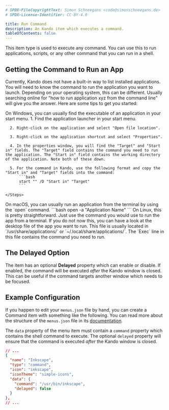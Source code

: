 ```yaml
---
# SPDX-FileCopyrightText: Simon Schneegans <code@simonschneegans.de>
# SPDX-License-Identifier: CC-BY-4.0

title: Run Command
description: An Kando item which executes a command.
tableOfContents: false
---
```



This item type is used to execute any command.
You can use this to run applications, scripts, or any other command that you can run in a shell.

## Getting the Command to Run an App

Currently, Kando does not have a built-in way to list installed applications.
You will need to know the command to run the application you want to launch.
Depending on your operating system, this can be different.
Usually searching online for "how to run application xyz from the command line" will give you the answer.
Here are some tips to get you started:

<Tabs>
  <TabItem label="Windows" icon="seti:windows">
    On Windows, you can usually find the executable of an application in your start menu.
    <Steps>
      1. Find the application launcher in your start menu.

      2. Right-click on the application and select "Open file location".

      3. Right-click on the application shortcut and select "Properties".

      4. In the properties window, you will find the "Target" and "Start in" fields. The "Target" field contains the command you need to run the application. The "Start in" field contains the working directory of the application. Note both of these down.

      5. For the command in Kando, use the following format and copy the "Start in" and "Target" fields into the command:
          ```bash
          start "" /D "Start in" "Target"
          ```

    </Steps>
  </TabItem>
  <TabItem label="macOS" icon="apple">
    On macOS, you can usually run an application from the terminal by using the `open` command.
    ```bash
    open -a "Application Name"
    ```
  </TabItem>
  <TabItem label="Linux" icon="linux">
    On Linux, this is pretty straightforward. Just use the command you would use to run the app from a terminal.
    If you do not now this, you can have a look at the desktop file of the app you want to run. This file is usually located in `/usr/share/applications/` or `~/.local/share/applications/`. The `Exec` line in this file contains the command you need to run.
  </TabItem>
</Tabs>

## The Delayed Option

The item has an optional **Delayed** property which can enable or disable.
If enabled, the command will be executed _after_ the Kando window is closed.
This can be useful if the command targets another window which needs to be focused.

## Example Configuration

If you happen to edit your `menus.json` file by hand, you can create a Command item with something like the following.
You can read more about the structure of the `menus.json` file in its [documentation](/reference/config-files).

The `data` property of the menu item must contain a `command` property which contains the shell command to execute.
The optional `delayed` property will ensure that the command is executed _after_ the Kando window is closed.

```json title="menus.json"
// ...
{
  "name": "Inkscape",
  "type": "command",
  "icon": "inkscape",
  "iconTheme": "simple-icons",
  "data": {
    "command": "/usr/bin/inkscape",
    "delayed": false
  }
},
// ...
```
